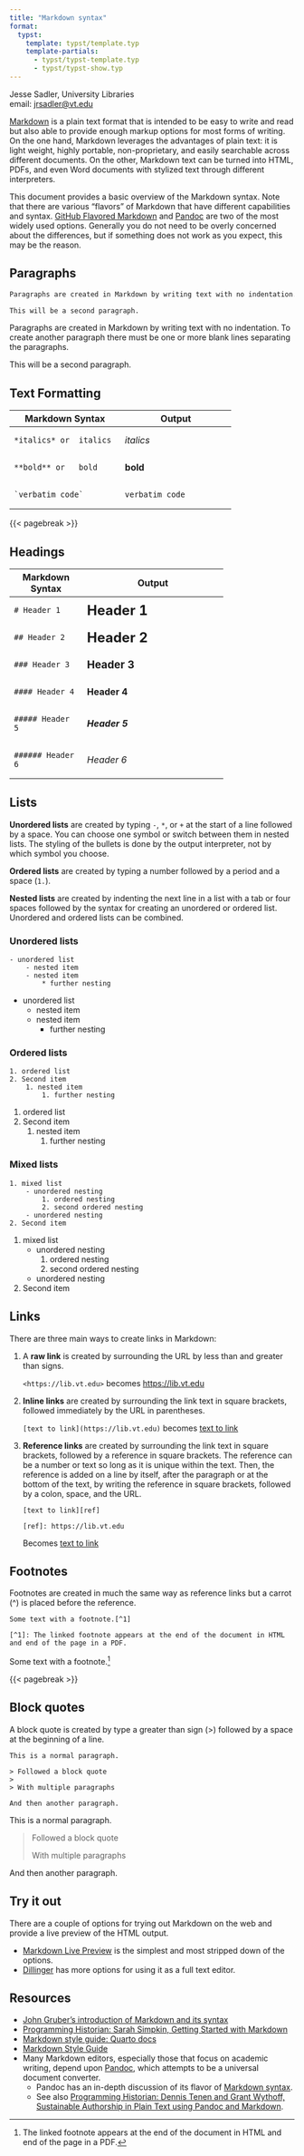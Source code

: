 ```yaml
---
title: "Markdown syntax"
format:
  typst:
    template: typst/template.typ
    template-partials:
      - typst/typst-template.typ
      - typst/typst-show.typ
---
```


Jesse Sadler, University Libraries  
email: <jrsadler@vt.edu>

[Markdown](https://daringfireball.net/projects/markdown/syntax) is a plain text format that is intended to be easy to write and read but also able to provide enough markup options for most forms of writing. On the one hand, Markdown leverages the advantages of plain text: it is light weight, highly portable, non-proprietary, and easily searchable across different documents. On the other, Markdown text can be turned into HTML, PDFs, and even Word documents with stylized text through different interpreters.

This document provides a basic overview of the Markdown syntax. Note that there are various "flavors" of Markdown that have different capabilities and syntax. [GitHub Flavored Markdown](https://docs.github.com/en/get-started/writing-on-github) and [Pandoc](https://pandoc.org) are two of the most widely used options. Generally you do not need to be overly concerned about the differences, but if something does not work as you expect, this may be the reason.

## Paragraphs
``` markdown
Paragraphs are created in Markdown by writing text with no indentation. To create another paragraph there must be one or more blank lines separating the paragraphs.

This will be a second paragraph.
```

Paragraphs are created in Markdown by writing text with no indentation. To create another paragraph there must be one or more blank lines separating the paragraphs.

This will be a second paragraph.

## Text Formatting

+-------------------------------------+-------------------------------------+
| Markdown Syntax                     | Output                              |
+=====================================+=====================================+
| ```                                 | *italics*                           |
| *italics* or _italics_              |                                     |
| ```                                 |                                     |
+-------------------------------------+-------------------------------------+
| ```                                 | **bold**                            |
| **bold** or __bold__                |                                     |
| ```                                 |                                     |
+-------------------------------------+-------------------------------------+
| ```                                 | `verbatim code`                     |
| `verbatim code`                     |                                     |
| ```                                 |                                     |
+-------------------------------------+-------------------------------------+

{{< pagebreak >}}

## Headings

+-----------------+-----------------------------------+
| Markdown Syntax | Output                            |
+=================+===================================+
| ```             | ## Header 1 {.heading-output}     |
| # Header 1      |                                   |
| ```             |                                   |
+-----------------+-----------------------------------+
| ```             | ## Header 2 {.heading-output}     |
| ## Header 2     |                                   |
| ```             |                                   |
+-----------------+-----------------------------------+
| ```             | ### Header 3 {.heading-output}    |
| ### Header 3    |                                   |
| ```             |                                   |
+-----------------+-----------------------------------+
| ```             | #### Header 4 {.heading-output}   |
| #### Header 4   |                                   |
| ```             |                                   |
+-----------------+-----------------------------------+
| ```             | ##### Header 5 {.heading-output}  |
| ##### Header 5  |                                   |
| ```             |                                   |
+-----------------+-----------------------------------+
| ```             | ###### Header 6 {.heading-output} |
| ###### Header 6 |                                   |
| ```             |                                   |
+-----------------+-----------------------------------+

```{=html}
<style type="text/css">
.heading-output {
  border-bottom: none;
  margin-top: 0;
  margin-bottom: 0;
}
</style>
```

## Lists
**Unordered lists** are created by typing `-`, `*`, or `+` at the start of a line followed by a space. You can choose one symbol or switch between them in nested lists. The styling of the bullets is done by the output interpreter, not by which symbol you choose.

**Ordered lists** are created by typing a number followed by a period and a space (`1. `).

**Nested lists** are created by indenting the next line in a list with a tab or four spaces followed by the syntax for creating an unordered or ordered list. Unordered and ordered lists can be combined.

### Unordered lists

::: {layout-ncol="2"}
```
- unordered list
    - nested item
    - nested item
        * further nesting
```

- unordered list
    - nested item
    - nested item
        - further nesting
:::

### Ordered lists

::: {layout-ncol="2"}
```
1. ordered list
2. Second item
    1. nested item
        1. further nesting
```

1. ordered list
2. Second item
    1. nested item
        1. further nesting
:::

### Mixed lists

::: {layout-ncol="2"}
```
1. mixed list
    - unordered nesting
        1. ordered nesting
        2. second ordered nesting
    - unordered nesting
2. Second item
```

1. mixed list
    - unordered nesting
        1. ordered nesting
        2. second ordered nesting
    - unordered nesting
2. Second item
:::

## Links
There are three main ways to create links in Markdown:

1. A **raw link** is created by surrounding the URL by less than and greater than signs.

    `<https://lib.vt.edu>` becomes <https://lib.vt.edu>

2. **Inline links** are created by surrounding the link text in square brackets, followed immediately by the URL in parentheses.

    `[text to link](https://lib.vt.edu)` becomes [text to link](https://lib.vt.edu)

3. **Reference links** are created by surrounding the link text in square brackets, followed by a reference in square brackets. The reference can be a number or text so long as it is unique within the text. Then, the reference is added on a line by itself, after the paragraph or at the bottom of the text, by writing the reference in square brackets, followed by a colon, space, and the URL.

    ```
    [text to link][ref]

    [ref]: https://lib.vt.edu
    ```

    Becomes [text to link](https://lib.vt.edu)

## Footnotes
Footnotes are created in much the same way as reference links but a carrot (^) is placed before the reference.

```
Some text with a footnote.[^1]

[^1]: The linked footnote appears at the end of the document in HTML and end of the page in a PDF.
```

Some text with a footnote.[^1]

[^1]: The linked footnote appears at the end of the document in HTML and end of the page in a PDF.

{{< pagebreak >}}

## Block quotes

A block quote is created by type a greater than sign (>) followed by a space at the beginning of a line.

```
This is a normal paragraph.

> Followed a block quote
> 
> With multiple paragraphs

And then another paragraph.
```

This is a normal paragraph.

> Followed a block quote
> 
> With multiple paragraphs

And then another paragraph.

## Try it out
There are a couple of options for trying out Markdown on the web and provide a live preview of the HTML output.

- [Markdown Live Preview](https://markdownlivepreview.com) is the simplest and most stripped down of the options.
- [Dillinger](https://dillinger.io) has more options for using it as a full text editor.

## Resources
- [John Gruber's introduction of Markdown and its syntax](https://daringfireball.net/projects/markdown/syntax)
- [Programming Historian: Sarah Simpkin, Getting Started with Markdown](https://programminghistorian.org/en/lessons/getting-started-with-markdown)
- [Markdown style guide: Quarto docs](https://quarto.org/docs/authoring/markdown-basics.html)
- [Markdown Style Guide](https://markdownguide.offshoot.io/basic-syntax/)
- Many Markdown editors, especially those that focus on academic writing, depend upon [Pandoc](https://pandoc.org), which attempts to be a universal document converter.
	- Pandoc has an in-depth discussion of its flavor of [Markdown syntax](https://pandoc.org/MANUAL.html#pandocs-markdown).
	- See also [Programming Historian: Dennis Tenen and Grant Wythoff, Sustainable Authorship in Plain Text using Pandoc and Markdown](https://programminghistorian.org/en/lessons/sustainable-authorship-in-plain-text-using-pandoc-and-markdown).

